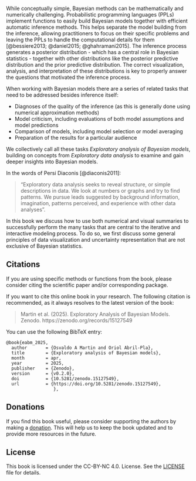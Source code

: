 #  ‎ {.unnumbered .unlisted}


While conceptually simple, Bayesian methods can be mathematically and numerically challenging. Probabilistic programming languages (PPLs) implement functions to easily build Bayesian models together with efficient automatic inference methods. This helps separate the model building from the inference, allowing practitioners to focus on their specific problems and leaving the PPLs to handle the computational details for them [@bessiere2013; @daniel2015; @ghahramani2015]. The inference process generates a posterior distribution - which has a central role in Bayesian statistics - together with other distributions like the posterior predictive distribution and the prior predictive distribution. The correct visualization, analysis, and interpretation of these distributions is key to properly answer the questions that motivated the inference process.

When working with Bayesian models there are a series of related tasks that need to be addressed besides inference itself:

* Diagnoses of the quality of the inference (as this is generally done using numerical approximation methods)
* Model criticism, including evaluations of both model assumptions and model predictions
* Comparison of models, including model selection or model averaging
* Preparation of the results for a particular audience

We collectively call all these tasks *Exploratory analysis of Bayesian models*, building on concepts from *Exploratory data analysis* to examine and gain deeper insights into Bayesian models. 

In the words of Persi Diaconis [@diaconis2011]:

> "Exploratory data analysis seeks to reveal structure, or simple descriptions in data. We look at numbers or graphs and try to find patterns. We pursue leads suggested by background information, imagination, patterns perceived, and experience with other data analyses".

In this book we discuss how to use both numerical and visual summaries to successfully perform the many tasks that are central to the iterative and interactive modeling process. To do so, we first discuss some general principles of data visualization and uncertainty representation that are not exclusive of Bayesian statistics.


## Citations

If you are using specific methods or functions from the book, please consider citing the scientific paper and/or corresponding package.

If you want to cite this online book in your research. The following citation is recommended, as it always resolves to the latest version of the book:

> Martin et al. (2025). Exploratory Analysis of Bayesian Models. Zenodo. https://zenodo.org/records/15127549

You can use the following BibTeX entry:

```
@book{eabm_2025,
  author       = {Osvaldo A Martin and Oriol Abril-Pla},
  title        = {Exploratory analysis of Bayesian models},
  month        = apr,
  year         = 2025,
  publisher    = {Zenodo},
  version      = {v0.2.0},
  doi          = {10.5281/zenodo.15127549},
  url          = {https://doi.org/10.5281/zenodo.15127549},
                  },
```

## Donations

If you find this book useful, please consider supporting the authors by making a [donation](https://numfocus.org/donate-to-arviz). This will help us to keep the book updated and to provide more resources in the future.


## License

This book is licensed under the CC-BY-NC 4.0. License. See the [LICENSE](LICENSE) file for details.